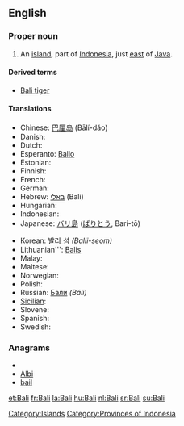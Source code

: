 {{also|bali}}
==English==
{{wikipedia}}

===Proper noun===
{{en-proper noun}}

# An [[island]], part of [[Indonesia]], just [[east]] of [[Java]].

====Derived terms====
* [[Bali tiger]]

====Translations====
{{trans-top|name of island}}
* Chinese: [[巴厘岛]] (Bālí-dǎo)
* Danish: {{t-|da|Bali}}
* Dutch: {{t+|nl|Bali}}
* Esperanto: [[Balio]]
* Estonian: {{t+|et|Bali}}
* Finnish: {{t-|fi|Bali}}
* French: {{t+|fr|Bali}}
* German: {{t-|de|Bali|n}}
* Hebrew: [[באלי]] (Bali)
* Hungarian: {{t+|hu|Bali}}
* Indonesian: {{t-|id|Bali|xs=Indonesian}}
* Japanese: [[バリ島]] ([[ばりとう]], Bari-tō)
{{trans-mid}}
* Korean: [[발리 섬]] ''(Balli-seom)''
* Lithuanian''': [[Balis]]
* Malay: {{t-|ms|Bali|xs=Malay}}
* Maltese: {{t-|mt|Bali|xs=Maltese}}
* Norwegian: {{t-|no|Bali}}
* Polish: {{t-|pl|Bali}}
* Russian: [[Бали]] ''(Báli)''
* [[Sicilian]]: {{t-|scn|Bali|xs=Sicilian}}
* Slovene: {{t-|sl|Bali}}
* Spanish: {{t-|es|Bali}}
* Swedish: {{t-|sv|Bali}}
{{trans-bottom}}

===Anagrams===
* {{alphagram|abil}}
* [[Albi#English|Albi]]
* [[bail#English|bail]]


[[Category:Islands]]
[[Category:Provinces of Indonesia]]

[[et:Bali]]
[[fr:Bali]]
[[la:Bali]]
[[hu:Bali]]
[[nl:Bali]]
[[sr:Bali]]
[[su:Bali]]